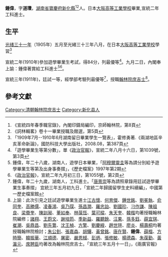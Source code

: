 {{Otheruses|other=名为鍾偉的其他人物|鍾偉}}

'''鍾偉'''{{BD|1883年||？年||catIdx=Z鍾}}，字'''道瓚'''，[[湖南省|湖南省]][[寶慶府|寶慶府]][[新化縣|新化縣]]<ref>《宣統四年春季職官錄》，內閣印鑄局編印，京師翰林院，第8頁</ref><ref>《詞林輯畧》卷十一畢業授職及館選，第5頁</ref>人。日本[[大阪高等工業學校|大阪高等工業學校]]畢業,宣統二年工科進士。

== 生平 ==
[[光绪三十一年|光绪三十一年]]（1905年）五月至光緒三十三年八月，在日本[[大阪高等工業學校|大阪高等工業學校]]學習<ref>「1909年7月--1910年6月湖南留日畢業學生一覽表」，霍修勇著.《兩湖地區辛亥革命新論》，國防科技大學出版社，2008.08，第387頁</ref>

宣統二年(1910年)參加遊學畢業生考試，得84分，列最優等<ref>「遊學畢業生等第分數」，單《[[政治官報|政治官報]]》，宣統二年八月十六日，第1039號，第3頁</ref>。九月二日，內閣奉上諭：鍾偉著賞給工科進士<ref>鍾偉，年二十八歲，湖南人，遊學日本畢業，「[[阿穆爾靈圭|阿穆爾靈圭]]等為請分別給予遊學畢業生等第及出身事奏摺」，《歷史檔案》1997年第2期</ref><ref>《[[政治官報|政治官報]]》，宣統二年九月初三日，第1055號，第2頁</ref>。

宣統三年(1911年)，廷試一等，經學部考驗列最優等<ref>鍾偉，年二十九歲，湖南人，工科進士。「[[唐景崇|唐景崇]]等為請照章錄用廷試遊學畢業生事奏摺」 宜統三年五月初九日，「宣統二年歸國留學生史料續編」，中國第一歷史檔案館</ref>，授職[[翰林院庶吉士|翰林院庶吉士]]<ref>上諭：此次引見之廷試遊學畢業生進士[[江古懷|江古懷]]、[[何育傑|何育傑]]、[[鍾世銘|鍾世銘]]、[[劉冕執|劉冕執]]、[[俞同奎|俞同奎]]、[[高勝儒|高勝儒]]、[[凌春鴻|凌春鴻]]、[[吳乃琛|吳乃琛]]、[[孫昌潤|孫昌潤]]、[[羅忠詒|羅忠詒]]、[[劉國珍|劉國珍]]、[[刁作謙|刁作謙]]、[[陳祖良|陳祖良]]、[[梁賚奎|梁賚奎]]、[[陳訓昶|陳訓昶]]、[[董如奉|董如奉]]、[[林葆恆|林葆恆]]、[[葉可樑|葉可樑]]、[[朱天奎|朱天奎]]、[[韓楷|韓楷]]均著授職翰林院編修；[[諸翔|諸翔]]、[[王蔚文|王蔚文]]、[[謝培筠|謝培筠]]、[[季新益|季新益]]、[[羅聽餘|羅聽餘]]、[[汪果|汪果]]、[[孫多鈺|孫多鈺]]、[[薛宜琪|薛宜琪]]、[[崔潮|崔潮]]、[[吳鼎昌|吳鼎昌]]、[[劉先䳲|劉先䳲]]、[[沈王楨|沈王楨]]、[[方擎|方擎]]、[[劉慶綬|劉慶綬]]、[[趙世瑄|趙世瑄]]、[[廖炎|廖炎]]、[[楊壽桐|楊壽桐]]均著授職翰林院檢討；[[朱公釗|朱公釗]]、[[張嘉森|張嘉森]]、[[胡驤|胡驤]]、[[黃曾銘|黃曾銘]]、[[唐在賢|唐在賢]]、'''鍾偉'''、[[薛楷|薛楷]]、[[方時簡|方時簡]]、[[韓振華|韓振華]]、[[江順德|江順德]]、[[屠密|屠密]]、[[嚴恩棫|嚴恩棫]]、[[彭炳|彭炳]]、[[張修敏|張修敏]]、[[楊德森|楊德森]]、[[朱葆勤|朱葆勤]]、[[黃瀛元|黃瀛元]]、[[席聘臣|席聘臣]]均著改為翰林院庶吉士。「宣統三年五月十一日」，《兩廣官報》</ref>。

==參考文獻==
{{Reflist|1}}

{{宣統二年游學畢業進士}}

{{Authority control}}

{{DEFAULTSORT:Z鍾}}

[[Category:清朝翰林院庶吉士|Category:清朝翰林院庶吉士]]
[[Category:新化县人|Category:新化县人]]